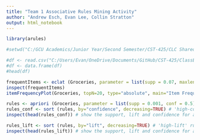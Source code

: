 ```yaml
---
title: "Team 1 Associative Rules Mining Activity"
author: "Andrew Esch, Evan Lee, Collin Stratton"
output: html_notebook
---
```

```r
library(arules)

#setwd("C:/GCU Academics/Junior Year/Second Semester/CST-425/CLC Shared GitHub Repository/Cloned Repository/ClassExamples/Topic-4/2-8-2022")

#df <- read.csv("C:/Users/Evan/OneDrive/Documents/GitHub/CST-425/ClassExamples\Topic-4\2-8-2022\dow_jones_index.data")
#df <- data.frame(df)
#head(df)
```

```r
frequentItems <- eclat (Groceries, parameter = list(supp = 0.07, maxlen = 15)) # calculates support for frequent items
inspect(frequentItems)
itemFrequencyPlot(Groceries, topN=20, type="absolute", main="Item Frequency") # plot frequent items

rules <- apriori (Groceries, parameter = list(supp = 0.001, conf = 0.5)) # Min Support as 0.001, confidence as 0.5.
rules_conf <- sort (rules, by="confidence", decreasing=TRUE) # 'high-confidence' rules.
inspect(head(rules_conf)) # show the support, lift and confidence for all rules

rules_lift <- sort (rules, by="lift", decreasing=TRUE) # 'high-lift' rules.
inspect(head(rules_lift)) # show the support, lift and confidence for all rules
```
